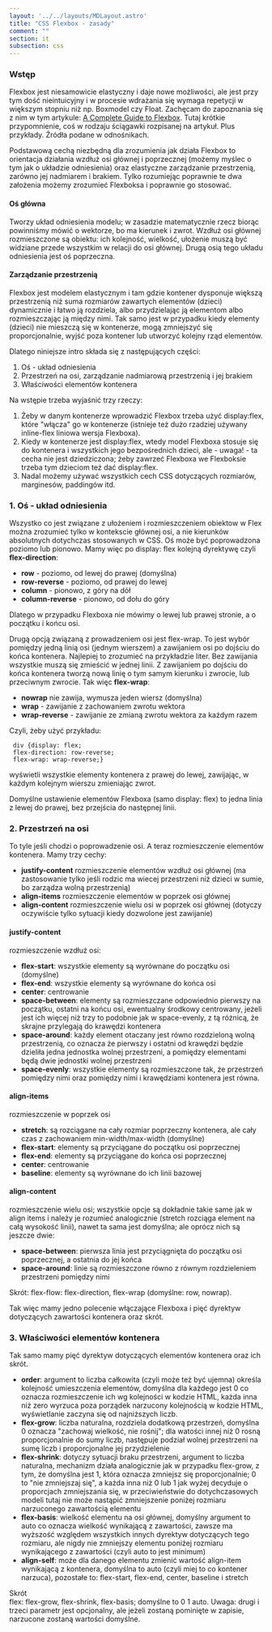 ```yaml
---
layout: '../../layouts/MDLayout.astro'
title: "CSS Flexbox - zasady"
comment: ""
section: it
subsection: css
---
```


### Wstęp

Flexbox jest niesamowicie elastyczny i daje nowe możliwości, ale jest przy tym dość nieintuicyjny i w procesie wdrażania się wymaga repetycji w większym stopniu niż np. Boxmodel czy Float. Zachęcam do zapoznania się z nim w tym artykule: [A Complete Guide to Flexbox](https://css-tricks.com/snippets/css/a-guide-to-flexbox/). Tutaj krótkie przypomnienie, coś w rodzaju ściągawki rozpisanej na artykuł. Plus przykłady. Źródła podane w odnośnikach.

Podstawową cechą niezbędną dla zrozumienia jak działa Flexbox to orientacja działania wzdłuż osi głównej i poprzecznej (możemy myślec o tym jak o układzie odniesienia) oraz elastyczne zarządzanie przestrzenią, zarówno jej nadmiarem i brakiem. Tylko rozumiejąc poprawnie te dwa założenia możemy zrozumieć Flexboksa i poprawnie go stosować.

#### Oś główna

Tworzy układ odniesienia modelu; w zasadzie matematycznie rzecz biorąc powinniśmy mówić o wektorze, bo ma kierunek i zwrot. Wzdłuż osi głównej rozmieszczone są obiektu: ich kolejność, wielkość, ułożenie muszą być widziane przede wszystkim w relacji do osi głównej. Drugą osią tego układu odniesienia jest oś poprzeczna.

#### Zarządzanie przestrzenią

Flexbox jest modelem elastycznym i tam gdzie kontener dysponuje większą przestrzenią niż suma rozmiarów zawartych elementów (dzieci) dynamicznie i łatwo ją rozdziela, albo przydzielając ją elementom albo rozmieszczając ją między nimi. Tak samo jest w przypadku kiedy elementy (dzieci) nie mieszczą się w kontenerze, mogą zmniejszyć się proporcjonalnie, wyjść poza kontener lub utworzyć kolejny rząd elementów.

Dlatego niniejsze intro składa się z następujących części:

1. Oś - układ odniesienia
2. Przestrzeń na osi, zarządzanie nadmiarową przestrzenią i jej brakiem
3. Właściwości elementów kontenera

Na wstępie trzeba wyjaśnić trzy rzeczy:

1. Żeby w danym kontenerze wprowadzić Flexbox trzeba użyć display:flex, które "włącza" go w kontenerze (istnieje też dużo rzadziej używany inline-flex liniowa wersja Flexboxa).
2. Kiedy w kontenerze jest display:flex, wtedy model Flexboxa stosuje się do kontenera i wszystkich jego bezpośrednich dzieci, ale - uwaga! - ta cecha nie jest dziedziczona; żeby zawrzeć Flexboxa we Flexboksie trzeba tym dzieciom też dać display:flex.
3. Nadal możemy używać wszystkich cech CSS dotyczących rozmiarów, marginesów, paddingów itd.

### 1. Oś - układ odniesienia

Wszystko co jest związane z ułożeniem i rozmieszczeniem obiektow w Flex można zrozumieć tylko w kontekscie głównej osi, a nie kierunków absolutnych dotychczas stosowanych w CSS. Oś może być poprowadzona poziomo lub pionowo. Mamy więc po display: flex kolejną dyrektywę czyli **flex-direction**:

- **row** - poziomo, od lewej do prawej (domyślna)
- **row-reverse** - poziomo, od prawej do lewej
- **column** - pionowo, z góry na dół
- **column-reverse** - pionowo, od dołu do góry

Dlatego w przypadku Flexboxa nie mówimy o lewej lub prawej stronie, a o początku i końcu osi.

Drugą opcją związaną z prowadzeniem osi jest flex-wrap. To jest wybór pomiędzy jedną linią osi (jednym wierszem) a zawijaniem osi po dojściu do końca kontenera. Najlepiej to zrozumieć na przykładzie liter. Bez zawijania wszystkie muszą się zmieścić w jednej linii. Z zawijaniem po dojściu do końca kontenera tworzą nową linię o tym samym kierunku i zwrocie, lub przeciwnym zwrocie. Tak więc **flex-wrap**:

- **nowrap** nie zawija, wymusza jeden wiersz (domyślna)
- **wrap** - zawijanie z zachowaniem zwrotu wektora
- **wrap-reverse** - zawijanie ze zmianą zwrotu wektora za każdym razem

Czyli, żeby użyć przykładu:

```
 div {display: flex;
 flex-direction: row-reverse;
 flex-wrap: wrap-reverse;}
```

wyświetli wszystkie elementy kontenera z prawej do lewej, zawijając, w każdym kolejnym wierszu zmieniając zwrot.

Domyślne ustawienie elementów Flexboxa (samo display: flex) to jedna linia z lewej do prawej, bez przejścia do następnej linii.

### 2. Przestrzeń na osi

To tyle jeśli chodzi o poprowadzenie osi. A teraz rozmieszczenie elementów kontenera. Mamy trzy cechy:

- **justify-content** rozmieszczenie elementów wzdłuż osi głównej (ma zastosowanie tylko jeśli rodzic ma wiecej przestrzeni niż dzieci w sumie, bo zarządza wolną przestrzenią)
- **align-items** rozmieszczenie elementów w poprzek osi głównej
- **align-content** rozmieszczenie wielu osi w poprzek osi głównej (dotyczy oczywiście tylko sytuacji kiedy dozwolone jest zawijanie)

#### justify-content

rozmieszczenie wzdłuż osi:

- **flex-start**: wszystkie elementy są wyrównane do początku osi (domyślne)
- **flex-end**: wszystkie elementy są wyrównane do końca osi
- **center**: centrowanie
- **space-between**: elementy są rozmieszczane odpowiednio pierwszy na początku, ostatni na końcu osi, ewentualny środkowy centrowany, jeżeli jest ich więcej niż trzy to podobnie jak w space-evenly, z tą różnicą, że skrajne przylegają do krawędzi kontenera
- **space-around**: każdy element otaczany jest równo rozdzieloną wolną przestrzenią, co oznacza że pierwszy i ostatni od krawędzi będzie dzieliła jedna jednostka wolnej przestrzeni, a pomiędzy elementami będą dwie jednostki wolnej przestrzeni
- **space-evenly**: wszystkie elementy są rozmieszczone tak, że przestrzeń pomiędzy nimi oraz pomiędzy nimi i krawędziami kontenera jest równa.

#### align-items

rozmieszczenie w poprzek osi

- **stretch**: są rozciągane na cały rozmiar poprzeczny kontenera, ale cały czas z zachowaniem min-width/max-width (domyślne)
- **flex-start**: elementy są przyciągane do początku osi poprzecznej
- **flex-end**: elementy są przyciągane do końca osi poprzecznej
- **center**: centrowanie
- **baseline**: elementy są wyrównane do ich linii bazowej

#### align-content

rozmieszczenie wielu osi; wszystkie opcje są dokładnie takie same jak w align items i należy je rozumieć analogicznie (stretch rozciąga element na całą wysokość linii), nawet ta sama jest domyślna; ale oprócz nich są jeszcze dwie:

- **space-between**: pierwsza linia jest przyciągnięta do początku osi poprzecznej, a ostatnia do jej końca
- **space-around**: linie są rozmieszczone równo z równym rozdzieleniem przestrzeni pomiędzy nimi

Skrót:
flex-flow: flex-direction, flex-wrap (domyślne: row, nowrap).

Tak więc mamy jedno polecenie włączające Flexboxa i pięć dyrektyw dotyczących zawartości kontenera oraz skrót.

### 3. Właściwości elementów kontenera

Tak samo mamy pięć dyrektyw dotyczących elementów kontenera oraz ich skrót.

- **order**: argument to liczba całkowita (czyli może też być ujemna) określa kolejność umieszczenia elementów, domyślna dla każdego jest 0 co oznacza rozmieszczenie ich wg kolejności w kodzie HTML, każda inna niż zero wyrzuca poza porządek narzucony kolejnością w kodzie HTML, wyświetlanie zaczyna się od najniższych liczb.
- **flex-grow**: liczba naturalna, rozdziela dodatkową przestrzeń, domyślna 0 oznacza "zachowaj wielkość, nie rośnij"; dla watości innej niż 0 rosną proporcjonalnie do sumy liczb, następuje podział wolnej przestrzeni na sumę liczb i proporcjonalne jej przydzielenie
- **flex-shrink**: dotyczy sytuacji braku przestrzeni, argument to liczba naturalna, mechanizm działa analogicznie jak w przypadku flex-grow, z tym, że domyślna jest 1, która oznacza zmniejsz się proporcjonalnie; 0 to "nie zmniejszaj się", a każda inna niż 0 lub 1 jak wyżej decyduje o proporcjach zmniejszania się, w przeciwieństwie do dotychczasowych modeli tutaj nie może nastąpić zmniejszenie poniżej rozmiaru narzuconego zawartością elementu
- **flex-basis**: wielkość elementu na osi głównej, domyślny argument to auto co oznacza wielkość wynikającą z zawartości, zawsze ma wyższość względem wszystkich innych dyrektyw dotyczących tego rozmiaru, ale nigdy nie zmniejszy elementu poniżej rozmiaru wynikającego z zawartości (czyli auto to jest minimum)
- **align-self**: może dla danego elementu zmienić wartość align-item wynikającą z kontenera, domyślna to auto (czyli miej to co kontener narzuca), pozostałe to: flex-start, flex-end, center, baseline i stretch

Skrót  
flex: flex-grow, flex-shrink, flex-basis; domyślne to 0 1 auto. Uwaga: drugi i trzeci parametr jest opcjonalny, ale jeżeli zostaną pominięte w zapisie, narzucone zostaną wartości domyślne.

